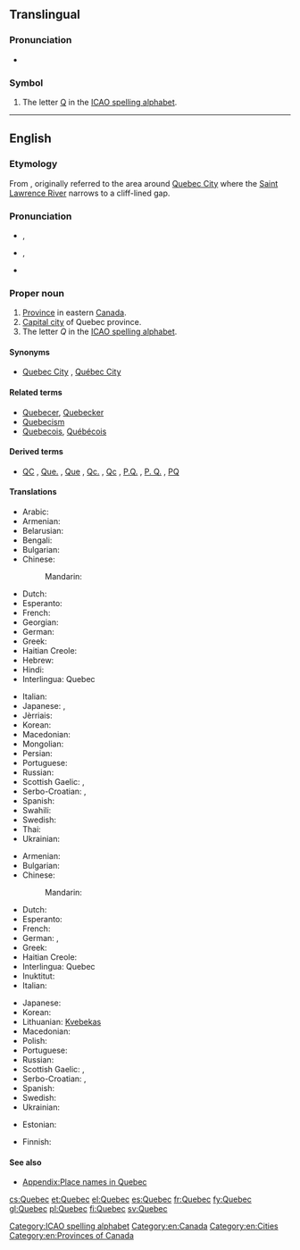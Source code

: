 {{also|Québec}}
==Translingual==

===Pronunciation===
* {{IPA|[keˈbek]|lang=mul}}

===Symbol===
{{head|mul|symbol}}

# The letter [[Q]] in the [[ICAO spelling alphabet]].

[[Category:ICAO spelling alphabet]]

----

==English==
{{wikipedia}}

===Etymology===
From {{etyl|alg|en}} {{term|kepék||(it) narrows|lang=alq}}, originally referred to the area around [[w:Quebec City|Quebec City]] where the [[w:Saint Lawrence River|Saint Lawrence River]] narrows to a cliff-lined gap.

===Pronunciation===
* {{a|UK|US}} {{IPA|/kwɪˈbɛk/}}, {{X-SAMPA|/kwI"bEk/}}
* {{a|Canada}} {{IPA|/kwɪˈbɛk/|/kəˈbɛk/|/keɪˈbɛk/}}, {{X-SAMPA|/kwI"bEk/|/k@"bEk/|/keI"bEk/}}
* {{audio|En-Quebec.ogg|Canada}}

===Proper noun===
{{en-proper noun}}

# [[province|Province]] in eastern [[Canada]].
# [[capital city|Capital city]] of Quebec province.
# The letter ''Q'' in the [[ICAO spelling alphabet]].

====Synonyms====
* {{sense|Captial city of Quebec}} [[Quebec City]] , [[Québec City]]

====Related terms====
* [[Quebecer]], [[Quebecker]]
* [[Quebecism]]
* [[Quebecois]], [[Québécois]]

====Derived terms====
* {{sense|province}} [[QC]] , [[Que.]] , [[Que]] , [[Qc.]] , [[Qc]] , [[P.Q.]] , [[P. Q.]] , [[PQ]] {{qualifier|abbreviation}}

====Translations====
{{trans-top|province}}
* Arabic: {{t-|ar|كيبك|m|tr=kibik}}
* Armenian: {{t-|hy|Քվեբեկ|tr=K’vebek}}
* Belarusian: {{t-|be|Квэбэк|m|tr=Kvebék}}
* Bengali: {{t-|bn|কুইবেক|tr=kuibēk|sc=Beng}}
* Bulgarian: {{t-|bg|Квебек|m|tr=Kvebék}}
* Chinese:
*: Mandarin: {{t-|cmn|魁北克|tr=Kuíběikè|sc=Hani}}
* Dutch: {{t+|nl|Québec}}
* Esperanto: {{t-|eo|Kebekio}}
* French: {{t+|fr|Québec|m}}
* Georgian: {{t-|ka|კვებეკი|tr=kʼvebekʼi|sc=Geor}}
* German: {{t+|de|Québec|n}}
* Greek: {{t+|el|Κεμπέκ|m|tr=Kebék}}
* Haitian Creole: {{tø|ht|Kebèk}}
* Hebrew: {{t-|he|קוויבק}}
* Hindi: {{t-|hi|क्वेबेक|tr=kvēbēk}}
* Interlingua: Quebec
{{trans-mid}}
* Italian: {{t-|it|Quebec|m}}
* Japanese: {{t-|ja|ケベック|tr=Kebekku}}, {{t-|ja|ケベック州|tr=Kebekku-shū}}
* Jèrriais: {{tø|roa-jer|Tchubec|m}}
* Korean: {{t-|ko|퀘벡|tr=Kwebek|sc=Hang}}
* Macedonian: {{t-|mk|Квебек|m|tr=Kvébek}}
* Mongolian: {{t-|mn|Кэбэк|tr=Kebék|sc=Cyrl}}
* Persian: {{t+|fa|کبک|tr=kebek}}
* Portuguese: {{t-|pt|Quebec|m}}
* Russian: {{t-|ru|Квебек|m|tr=Kvebék}}
* Scottish Gaelic: {{t-|gd|Cuibeic}}, {{t-|gd|Cuebec}}
* Serbo-Croatian: {{t-|sh|Квибек|m|sc=Cyrl}}, {{t-|sh|Kvibek|m}}
* Spanish: {{t+|es|Quebec|m}}
* Swahili: {{t-|sw|Kwebeki}}
* Swedish: {{t+|sv|Québec}}
* Thai: {{t-|th|รัฐควิเบก|tr=rát kwíbàyk}}
* Ukrainian: {{t-|uk|Квебек|m|tr=Kvebék}}
{{trans-bottom}}

{{trans-top|city}}
* Armenian: {{t-|hy|Քվեբեկ|tr=K’vebek}}
* Bulgarian: {{t-|bg|Квебек|m|tr=Kvebék}}
* Chinese:
*: Mandarin: {{t|cmn|魁北克市|tr=Kuíběikè-shì|sc=Hani}}
* Dutch: {{t+|nl|Québec}}
* Esperanto: {{t-|eo|Kebekio}}
* French: {{t+|fr|Québec|m}}
* German: {{t-|de|Quebec|n}}, {{t+|de|Québec|n}}
* Greek: {{t+|el|Κεμπέκ}}
* Haitian Creole: {{tø|ht|Kebèk}}
* Interlingua: Quebec
* Inuktitut: {{t|iu|ᖁᐃᐲᒃ|tr=Quipiik|sc=Cans}}
* Italian: {{t-|it|Quebec|m}}
{{trans-mid}}
* Japanese: {{t-|ja|ケベック|tr=Kebekku}}
* Korean: {{t-|ko|퀘벡|tr=Kwebek|sc=Hang}}
* Lithuanian: [[Kvebekas]] {{m}}
* Macedonian: {{t-|mk|Квебек|m|tr=Kvébek}}
* Polish: {{t+|pl|Quebec|m}}
* Portuguese: {{t-|pt|Quebec|m}}
* Russian: {{t-|ru|Квебек|m|tr=Kvebék}}
* Scottish Gaelic: {{t-|gd|Cuibeic}}, {{t-|gd|Cuebec}}
* Serbo-Croatian: {{t-|sh|Квибек|m|sc=Cyrl}}, {{t-|sh|Kvibek|m}}
* Spanish: {{t+|es|Quebec|m}}
* Swedish: {{t+|sv|Québec}}
* Ukrainian: {{t-|uk|Квебек|m|tr=Kvebék}}
{{trans-bottom}}

{{trans-top|the letter "Q"}}
* Estonian: {{t+|et|Quebec}}
{{trans-mid}}
* Finnish: {{t+|fi|kuu}}
{{trans-bottom}}

====See also====
* [[Appendix:Place names in Quebec]]

[[Category:en:Canada]]
[[Category:en:Cities]]
[[Category:en:Provinces of Canada]]

[[cs:Quebec]]
[[et:Quebec]]
[[el:Quebec]]
[[es:Quebec]]
[[fr:Quebec]]
[[fy:Quebec]]
[[gl:Quebec]]
[[pl:Quebec]]
[[fi:Quebec]]
[[sv:Quebec]]